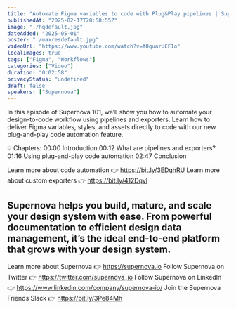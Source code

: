 ```yaml
---
title: "Automate Figma variables to code with Plug&Play pipelines | Supernova 101"
publishedAt: "2025-02-17T20:58:55Z"
image: "./hqdefault.jpg"
dateAdded: "2025-05-01"
poster: "./maxresdefault.jpg"
videoUrl: "https://www.youtube.com/watch?v=f0quarUCF1o"
localImages: true
tags: ["Figma", "Workflows"]
categories: ["Video"]
duration: "0:02:58"
privacyStatus: "undefined"
draft: false
speakers: ["Supernova"]
---
```

In this episode of Supernova 101, we’ll show you how to automate your design-to-code workflow using pipelines and exporters. Learn how to deliver Figma variables, styles, and assets directly to code with our new plug-and-play code automation feature.

💡 Chapters:
00:00 Introduction
00:12 What are pipelines and exporters?
01:16 Using plug-and-play code automation
02:47 Conclusion

Learn more about code automation 👉 https://bit.ly/3EDqhRU
Learn more about custom exporters 👉 https://bit.ly/412Dqvl

Supernova helps you build, mature, and scale your design system with ease. From powerful documentation to efficient design data management, it’s the ideal end-to-end platform that grows with your design system.
----------
Learn more about Supernova 👉 https://supernova.io
Follow Supernova on Twitter 👉  https://twitter.com/supernova_io
Follow Supernova on LinkedIn 👉 https://www.linkedin.com/company/supernova-io/
Join the Supernova Friends Slack 👉 https://bit.ly/3Pe84Mh
